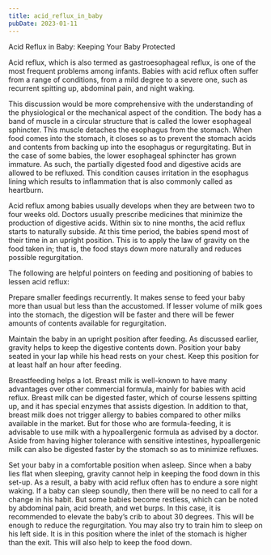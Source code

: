 ```yaml
---
title: acid_reflux_in_baby
pubDate: 2023-01-11
---
```


Acid Reflux in Baby: Keeping Your Baby Protected

Acid reflux, which is also termed as gastroesophageal reflux, is one of the most frequent problems among infants. Babies with acid reflux often suffer from a range of conditions, from a mild degree to a severe one, such as recurrent spitting up, abdominal pain, and night waking.

This discussion would be more comprehensive with the understanding of the physiological or the mechanical aspect of the condition. The body has a band of muscle in a circular structure that is called the lower esophageal sphincter. This muscle detaches the esophagus from the stomach. When food comes into the stomach, it closes so as to prevent the stomach acids and contents from backing up into the esophagus or regurgitating. But in the case of some babies, the lower esophageal sphincter has grown immature. As such, the partially digested food and digestive acids are allowed to be refluxed. This condition causes irritation in the esophagus lining which results to inflammation that is also commonly called as heartburn.

Acid reflux among babies usually develops when they are between two to four weeks old. Doctors usually prescribe medicines that minimize the production of digestive acids. Within six to nine months, the acid reflux starts to naturally subside. At this time period, the babies spend most of their time in an upright position. This is to apply the law of gravity on the food taken in; that is, the food stays down more naturally and reduces possible regurgitation.

The following are helpful pointers on feeding and positioning of babies to lessen acid reflux:

Prepare smaller feedings recurrently. It makes sense to feed your baby more than usual but less than the accustomed. If lesser volume of milk goes into the stomach, the digestion will be faster and there will be fewer amounts of contents available for regurgitation.

Maintain the baby in an upright position after feeding. As discussed earlier, gravity helps to keep the digestive contents down. Position your baby seated in your lap while his head rests on your chest. Keep this position for at least half an hour after feeding.

Breastfeeding helps a lot. Breast milk is well-known to have many advantages over other commercial formula, mainly for babies with acid reflux. Breast milk can be digested faster, which of course lessens spitting up, and it has special enzymes that assists digestion. In addition to that, breast milk does not trigger allergy to babies compared to other milks available in the market. But for those who are formula-feeding, it is advisable to use milk with a hypoallergenic formula as advised by a doctor. Aside from having higher tolerance with sensitive intestines, hypoallergenic milk can also be digested faster by the stomach so as to minimize refluxes.

Set your baby in a comfortable position when asleep. Since when a baby lies flat when sleeping, gravity cannot help in keeping the food down in this set-up. As a result, a baby with acid reflux often has to endure a sore night waking. If a baby can sleep soundly, then there will be no need to call for a change in his habit. But some babies become restless, which can be noted by abdominal pain, acid breath, and wet burps. In this case, it is recommended to elevate the baby’s crib to about 30 degrees. This will be enough to reduce the regurgitation. You may also try to train him to sleep on his left side. It is in this position where the inlet of the stomach is higher than the exit. This will also help to keep the food down.